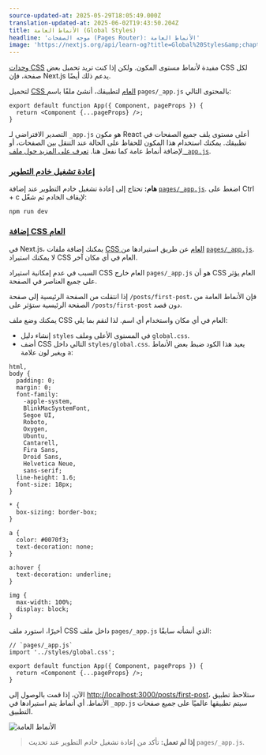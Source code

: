 ```yaml
---
source-updated-at: 2025-05-29T18:05:49.000Z
translation-updated-at: 2025-06-02T19:43:50.204Z
title: الأنماط العامة (Global Styles)
headline: 'موجه الصفحات (Pages Router): الأنماط العامة'
image: 'https://nextjs.org/api/learn-og?title=Global%20Styles&amp;chapter=16'
---
```


[وحدات CSS](/docs/basic-features/built-in-css-support#adding-component-level-css) مفيدة لأنماط مستوى المكون. ولكن إذا كنت تريد تحميل بعض CSS لكل صفحة، فإن Next.js يدعم ذلك أيضًا.

لتحميل [CSS العام](/docs/basic-features/built-in-css-support#adding-a-global-stylesheet) لتطبيقك، أنشئ ملفًا باسم `pages/_app.js` بالمحتوى التالي:

```
export default function App({ Component, pageProps }) {
  return <Component {...pageProps} />;
}
```

التصدير الافتراضي لـ `_app.js` هو مكون React أعلى مستوى يلف جميع الصفحات في تطبيقك. يمكنك استخدام هذا المكون للحفاظ على الحالة عند التنقل بين الصفحات، أو لإضافة أنماط عامة كما نفعل هنا. [تعرف على المزيد حول ملف `_app.js`](/docs/advanced-features/custom-app).

### [إعادة تشغيل خادم التطوير](#restart-the-development-server)

**هام:** تحتاج إلى إعادة تشغيل خادم التطوير عند إضافة [`pages/_app.js`](/docs/advanced-features/custom-app). اضغط على Ctrl + c لإيقاف الخادم ثم شغّل:

```
npm run dev
```

### [إضافة CSS العام](#adding-global-css)

في Next.js، يمكنك إضافة ملفات [CSS العام](/docs/basic-features/built-in-css-support#adding-a-global-stylesheet) عن طريق استيرادها من [`pages/_app.js`](/docs/advanced-features/custom-app). لا يمكنك استيراد CSS العام في أي مكان آخر.

السبب في عدم إمكانية استيراد CSS العام خارج `pages/_app.js` هو أن CSS العام يؤثر على جميع العناصر في الصفحة.

إذا انتقلت من الصفحة الرئيسية إلى صفحة `/posts/first-post`، فإن الأنماط العامة من الصفحة الرئيسية ستؤثر على `/posts/first-post` دون قصد.

يمكنك وضع ملف CSS العام في أي مكان واستخدام أي اسم. لذا لنقم بما يلي:

* إنشاء دليل `styles` في المستوى الأعلى وملف `global.css`.
* أضف CSS التالي داخل `styles/global.css`. يعيد هذا الكود ضبط بعض الأنماط ويغير لون علامة `a`:

```
html,
body {
  padding: 0;
  margin: 0;
  font-family:
    -apple-system,
    BlinkMacSystemFont,
    Segoe UI,
    Roboto,
    Oxygen,
    Ubuntu,
    Cantarell,
    Fira Sans,
    Droid Sans,
    Helvetica Neue,
    sans-serif;
  line-height: 1.6;
  font-size: 18px;
}
 
* {
  box-sizing: border-box;
}
 
a {
  color: #0070f3;
  text-decoration: none;
}
 
a:hover {
  text-decoration: underline;
}
 
img {
  max-width: 100%;
  display: block;
}
```

أخيرًا، استورد ملف CSS داخل ملف `pages/_app.js` الذي أنشأته سابقًا:

```
// `pages/_app.js`
import '../styles/global.css';
 
export default function App({ Component, pageProps }) {
  return <Component {...pageProps} />;
}
```

الآن، إذا قمت بالوصول إلى [http://localhost:3000/posts/first-post](http://localhost:3000/posts/first-post)، ستلاحظ تطبيق الأنماط. أي أنماط يتم استيرادها في `_app.js` سيتم تطبيقها عالميًا على جميع صفحات التطبيق.

![الأنماط العامة](https://h8DxKfmAPhn8O0p3.public.blob.vercel-storage.com/learn/pages-router/assets-metadata-css/global-styles.png)

> **إذا لم تعمل:** تأكد من إعادة تشغيل خادم التطوير عند تحديث `pages/_app.js`.